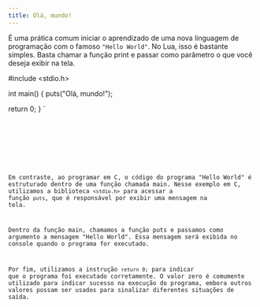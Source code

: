 ```yaml
---
title: Olá, mundo!
---
```


É uma prática comum iniciar o aprendizado de uma nova linguagem de programação
com o famoso `"Hello World"`. No Lua, isso é bastante simples. Basta chamar a
função print e passar como parâmetro o que você deseja exibir na tela.

#include <stdio.h>

int main()
{
  puts("Olá, mundo!");

  return 0;
}
`

<Tabs>
  <TabItem label="editor">
    <CodeLua code="print('Olá, mundo!')" />
  </TabItem>
  <TabItem label="terminal">
    <CodeBash code="lua init.lua # Olá, mundo!" />
  </TabItem>
  <TabItem label="editor">
    <Code code={example2} lang="c" title="main.c" showLineNumbers />
  </TabItem>
  <TabItem label="terminal">
    <CodeBash code={`gcc main.c -o hello\n./hello # Olá, mundo!`} />
  </TabItem>
</Tabs>


Em contraste, ao programar em C, o código do programa "Hello World" é
estruturado dentro de uma função chamada main. Nesse exemplo em C, utilizamos
a biblioteca `<stdio.h>` para acessar a função `puts`, que é responsável por
exibir uma mensagem na tela.

Dentro da função main, chamamos a função puts e passamos como argumento a
mensagem "Hello World". Essa mensagem será exibida no console quando o programa
for executado.

Por fim, utilizamos a instrução `return 0;` para indicar que o programa foi
executado corretamente. O valor zero é comumente utilizado para indicar sucesso
na execução do programa, embora outros valores possam ser usados para sinalizar
diferentes situações de saída.
